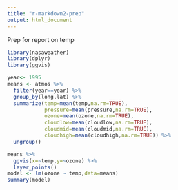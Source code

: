 ```yaml
---
title: "r-markdown2-prep"
output: html_document
---
```


Prep for report on temp

```r
library(nasaweather)
library(dplyr)
library(ggvis)

year<- 1995
means <- atmos %>%
  filter(year==year) %>%
  group_by(long,lat) %>%
  summarize(temp=mean(temp,na.rm=TRUE),
            pressure=mean(pressure,na.rm=TRUE),
            ozone=mean(ozone,na.rm=TRUE),
            cloudlow=mean(cloudlow,na.rm=TRUE),
            cloudmid=mean(cloudmid,na.rm=TRUE),
            cloudhigh=mean(cloudhigh,na.rm=TRUE)) %>%
  ungroup()

means %>%
  ggvis(x=~temp,y=~ozone) %>%
  layer_points()
model <- lm(ozone ~ temp,data=means)
summary(model)

```


